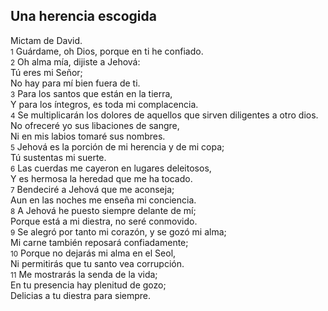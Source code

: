 == Una herencia escogida ==

Mictam de David.<br>
{{anchor|1}} <small>1</small> Guárdame, oh Dios, porque en ti he confiado.<br>
{{anchor|2}} <small>2</small> Oh alma mía, dijiste a Jehová:<br>
Tú eres mi Señor;<br>
No hay para mí bien fuera de ti.<br>
{{anchor|3}} <small>3</small> Para los santos que están en la tierra,<br>
Y para los íntegros, es toda mi complacencia.<br>
{{anchor|4}} <small>4</small> Se multiplicarán los dolores de aquellos que sirven diligentes a otro dios.<br>
No ofreceré yo sus libaciones de sangre,<br>
Ni en mis labios tomaré sus nombres.<br>
{{anchor|5}} <small>5</small> Jehová es la porción de mi herencia y de mi copa;<br>
Tú sustentas mi suerte.<br>
{{anchor|6}} <small>6</small> Las cuerdas me cayeron en lugares deleitosos,<br>
Y es hermosa la heredad que me ha tocado.<br>
{{anchor|7}} <small>7</small> Bendeciré a Jehová que me aconseja;<br>
Aun en las noches me enseña mi conciencia.<br>
{{anchor|8}} <small>8</small> A Jehová he puesto siempre delante de mí;<br>
Porque está a mi diestra, no seré conmovido.<br>
{{anchor|9}} <small>9</small> Se alegró por tanto mi corazón, y se gozó mi alma;<br>
Mi carne también reposará confiadamente;<br>
{{anchor|10}} <small>10</small> Porque no dejarás mi alma en el Seol,<br>
Ni permitirás que tu santo vea corrupción.<br>
{{anchor|11}} <small>11</small> Me mostrarás la senda de la vida;<br>
En tu presencia hay plenitud de gozo;<br>
Delicias a tu diestra para siempre.<br>
